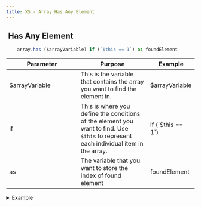 ```yaml
---
title: XS - Array Has Any Element
---
```


## <img src="../assets/docuBadge (10).png" alt="" data-size="line"> Has Any Element <a href="#xs-arrayhas" id="xs-arrayhas"></a>

```javascript
    array.has ($arrayVariable) if (`$this == 1`) as foundElement
```

<table><thead><tr><th width="175">Parameter</th><th>Purpose</th><th>Example</th></tr></thead><tbody><tr><td>$arrayVariable</td><td>This is the variable that contains the array you want to find the element in.</td><td>$arrayVariable</td></tr><tr><td>if</td><td>This is where you define the conditions of the element you want to find. Use <code>$this</code> to represent each individual item in the array.</td><td>if (`$this == 1`)</td></tr><tr><td>as</td><td>The variable that you want to store the index of found element</td><td>foundElement</td></tr></tbody></table>

<details>

<summary>Example</summary>

```javascript
    array.has ($arrayVariable) if (`$this == 1`) as foundElement
```

![](<../assets/CleanShot 2025-03-06 at 12.19.39.png>)

![](<../assets/CleanShot 2025-03-06 at 12.27.01 (2).png>)

</details>
